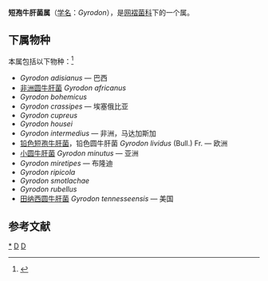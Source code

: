 {{Automatic Taxobox
| taxon = Gyrodon
| authority = Opat. (1836)
| image = Gyrodon lividus...jpg
| image_caption = 铅色短孢牛肝菌
| type species = Gyrodon sistotremoides
| type species authority = 	Opat. (1836)
}}

'''短孢牛肝菌属'''（[[学名|学名]]：''Gyrodon''），是[[网褶菌科|网褶菌科]]下的一个属。

==下属物种==
本属包括以下物种：<ref>{{cite web |title=Gyrodon Opat. |url=https://www.gbif.org/species/2524677 |website=GBIF}}</ref>
* ''Gyrodon adisianus'' — 巴西
* [[非洲圆牛肝菌|非洲圆牛肝菌]] ''Gyrodon africanus''
* ''Gyrodon bohemicus''
* ''Gyrodon crassipes'' — 埃塞俄比亚
* ''Gyrodon cupreus''
* ''Gyrodon housei''
* ''Gyrodon intermedius'' — 非洲，马达加斯加
* [[铅色短孢牛肝菌|铅色短孢牛肝菌]]，铅色圆牛肝菌 ''Gyrodon lividus'' (Bull.) Fr. — 欧洲
* [[小圆牛肝菌|小圆牛肝菌]] ''Gyrodon minutus'' — 亚洲
* ''Gyrodon miretipes'' — 布隆迪
* ''Gyrodon ripicola''
* ''Gyrodon smotlachae''
* ''Gyrodon rubellus''
* [[田纳西圆牛肝菌|田纳西圆牛肝菌]] ''Gyrodon tennesseensis'' — 美国

== 参考文献 ==
{{Reflist}}

{{taxonbar}}
[[Category:_短孢牛肝菌属|*]]
[[Category:_网褶菌科|D]]
[[Category:_1836年描述的分类群|D]]